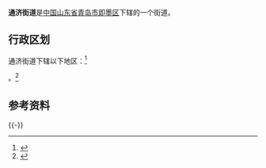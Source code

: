 {{中国乡级行政区|37/02/82/003/000
| 电话区号 = 532
}}
'''通济街道'''是[[中华人民共和国|中国]][[山东省|山东省]][[青岛市|青岛市]][[即墨区|即墨区]]下辖的一个街道。

== 行政区划 ==
通济街道下辖以下地区：<ref>{{PRC admin/ref sgc|37/02/15/003/000}}</ref>

{{PRC admin/children|37/02/15/003/000}}。<ref>{{Cite web|url=http://www.stats.gov.cn/tjsj/tjbz/tjyqhdmhcxhfdm/2015/37/02/82/370282003.html|title=统计用区划和城乡划分代码/山东省/青岛市/即墨市/通济街道办事处|accessdate=2017-04-23|author=国家统计局|date=2015-09-30|publisher=|archive-date=2017-04-27|archive-url=https://web.archive.org/web/20170427023658/http://www.stats.gov.cn/tjsj/tjbz/tjyqhdmhcxhfdm/2015/37/02/82/370282003.html|dead-url=no}}</ref>

== 参考资料 ==
{{Reflist}}
{{-}}
{{青岛市即墨区行政区划}}
{{PRC admin/navcat|37/02/15/003/000}}